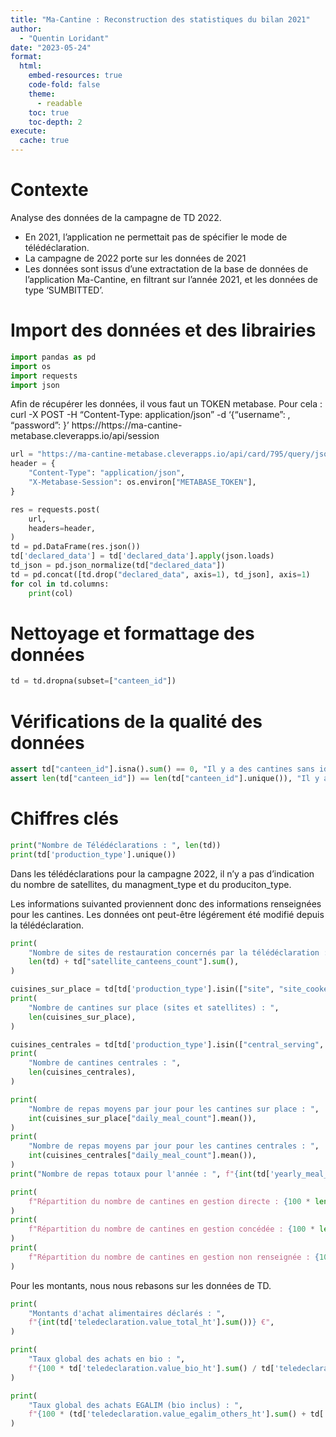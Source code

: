 ```yaml
---
title: "Ma-Cantine : Reconstruction des statistiques du bilan 2021"
author:
  - "Quentin Loridant"
date: "2023-05-24"
format:
  html:
    embed-resources: true
    code-fold: false
    theme:
      - readable
    toc: true
    toc-depth: 2
execute:
  cache: true
---
```


# Contexte
Analyse des données de la campagne de TD 2022.

* En 2021, l'application ne permettait pas de spécifier le mode de télédéclaration.  
* La campagne de 2022 porte sur les données de 2021  
* Les données sont issus d'une extractation de la base de données de l'application Ma-Cantine, en filtrant sur l'année 2021, et les données de type 'SUMBITTED'.


# Import des données et des librairies
```python
import pandas as pd
import os
import requests
import json

```

Afin de récupérer les données, il vous faut un TOKEN metabase. Pour cela :
curl -X POST -H "Content-Type: application/json" -d '{"username": <USERNAME>, "password": <PASSWORD>}' https://https://ma-cantine-metabase.cleverapps.io/api/session

```python
url = "https://ma-cantine-metabase.cleverapps.io/api/card/795/query/json"
header = {
    "Content-Type": "application/json",
    "X-Metabase-Session": os.environ["METABASE_TOKEN"],
}

res = requests.post(
    url,
    headers=header,
)
td = pd.DataFrame(res.json())
td['declared_data'] = td['declared_data'].apply(json.loads)
td_json = pd.json_normalize(td["declared_data"])
td = pd.concat([td.drop("declared_data", axis=1), td_json], axis=1)
for col in td.columns:
    print(col)

```


# Nettoyage et formattage des données
```python
td = td.dropna(subset=["canteen_id"])
```

# Vérifications de la qualité des données
```python
assert td["canteen_id"].isna().sum() == 0, "Il y a des cantines sans identifiant"
assert len(td["canteen_id"]) == len(td["canteen_id"].unique()), "Il y a des doublons dans les cantines"
```

# Chiffres clés
```python
print("Nombre de Télédéclarations : ", len(td))
print(td['production_type'].unique())
```

Dans les télédéclarations pour la campagne 2022, il n'y a pas d'indication du nombre de satellites, du managment_type et du produciton_type. 

Les informations suivanted proviennent donc des informations renseignées pour les cantines. Les données ont peut-être légérement été modifié depuis la télédéclaration.

```python
print(
    "Nombre de sites de restauration concernés par la télédéclaration : ",
    len(td) + td["satellite_canteens_count"].sum(),
)
```

```python
cuisines_sur_place = td[td['production_type'].isin(["site", "site_cooked_elsewhere"])]
print(
    "Nombre de cantines sur place (sites et satellites) : ",
    len(cuisines_sur_place),
)
```

```python
cuisines_centrales = td[td['production_type'].isin(["central_serving", "central"])]
print(
    "Nombre de cantines centrales : ",
    len(cuisines_centrales),
)
```

```python
print(
    "Nombre de repas moyens par jour pour les cantines sur place : ",
    int(cuisines_sur_place["daily_meal_count"].mean()),
)
print(
    "Nombre de repas moyens par jour pour les cantines centrales : ",
    int(cuisines_centrales["daily_meal_count"].mean()),
)
print("Nombre de repas totaux pour l'année : ", f"{int(td['yearly_meal_count'].sum())}")
```

```python
print(
    f"Répartition du nombre de cantines en gestion directe : {100 * len(td[td.management_type == 'direct']) / len(td):.2f} %"
)
print(
    f"Répartition du nombre de cantines en gestion concédée : {100 * len(td[td.management_type == 'conceded']) / len(td):.2f} %"
)
print(
    f"Répartition du nombre de cantines en gestion non renseignée : {100 * len(td[~td.management_type.isin(['direct', 'conceded'])]) / len(td):.2f} %"
)
```

Pour les montants, nous nous rebasons sur les données de TD.
```python
print(
    "Montants d'achat alimentaires déclarés : ",
    f"{int(td['teledeclaration.value_total_ht'].sum())} €",
)
```

```python
print(
    "Taux global des achats en bio : ",
    f"{100 * td['teledeclaration.value_bio_ht'].sum() / td['teledeclaration.value_total_ht'].sum():.2f} %",
)
```

```python
print(
    "Taux global des achats EGALIM (bio inclus) : ",
    f"{100 * (td['teledeclaration.value_egalim_others_ht'].sum() + td['teledeclaration.value_fish_egalim_ht'].sum() + td['teledeclaration.value_meat_poultry_egalim_ht'].sum() + td['teledeclaration.value_bio_ht'].sum()) / td['teledeclaration.value_total_ht'].sum():.2f} %",
)
```
